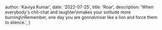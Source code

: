 
  author: 'Kaviya Kumar',
  date: '2022-07-25',
  title: 'Roar',
  description:
    'When everybody's chit-chat and laughter\nmakes your solitude more burning\nRemember, one day you are gonna\nroar like a lion and force them to silence.',
}
